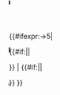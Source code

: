 <includeonly><onlyinclude>{{#ifexpr:{{{1}}}-{{{2}}}>5|
<div id=Range-border style="position:absolute; height:8px; left:{{#expr:({{period start|冥古宙}}-{{{1}}})/{{period start|冥古宙}}*250}}px; width:{{#expr:({{{1}}}-{{{2}}})*250/{{period start|冥古宙}}}}px; background-color:#360; border:solid 1px black; opacity:{{#if:{{{3}}}|0.{{{3}}}}};  filter:alpha(opacity={{{3}}}); "></div>
{{#if:{{{3|}}}||<div id=Range-Marker style="position:absolute; height:6px; top:1px; left:{{#expr:(({{period start|冥古宙}}-{{{1}}})/{{period start|冥古宙}}*250)+1}}px; width:{{#expr:(({{{1}}}-{{{2}}})*250/{{period start|冥古宙}})-2}}px; background-color:#6c3; border:solid 1px black;"></div>}}
|<!--else-->
{{#if:{{{3|}}}||<div id=Range-Pointer style="position:absolute; left:{{#expr:(({{period start|冥古宙}}-{{{1}}})/{{period start|冥古宙}}*250)}}px; font-size:50%"><div name=nudgeBackLeft style="position:relative; left:-0.42em">&darr;</div></div>}}
}}</onlyinclude></includeonly>

[[Category:Template implementation details|{{PAGENAME}}]]